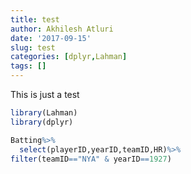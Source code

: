 ```yaml
---
title: test
author: Akhilesh Atluri
date: '2017-09-15'
slug: test
categories: [dplyr,Lahman]
tags: []
---
```

This is just a test 

```r
library(Lahman)
library(dplyr)
```

```r

Batting%>%
  select(playerID,yearID,teamID,HR)%>%
filter(teamID=="NYA" & yearID==1927)

```

